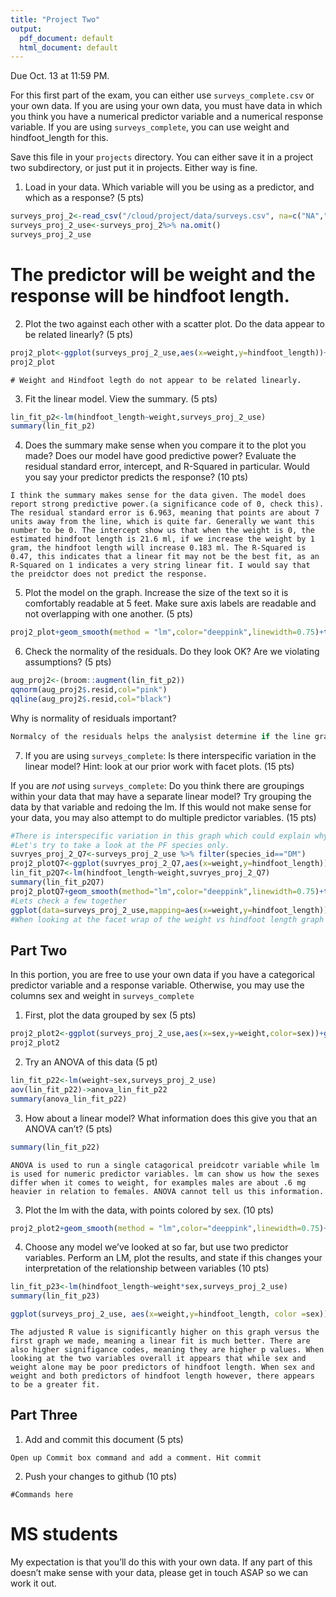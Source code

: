 ```yaml
---
title: "Project Two"
output:
  pdf_document: default
  html_document: default
---
```


Due Oct. 13 at 11:59 PM. 

For this first part of the exam, you can either use `surveys_complete.csv` or your own data. If you are using your own data, you must have data in which you think you have a numerical predictor variable and a numerical response variable. If you are using `surveys_complete`, you can use weight and hindfoot_length for this.

Save this file in your `projects` directory. You can either save it in a project two subdirectory, or just put it in projects. Either way is fine.


1) Load in your data. Which variable will you be using as a predictor, and which as a response? (5 pts)

```r
surveys_proj_2<-read_csv("/cloud/project/data/surveys.csv", na=c("NA","") )
surveys_proj_2_use<-surveys_proj_2%>% na.omit()
surveys_proj_2_use
```
# The predictor will be weight and the response will be hindfoot length.

2) Plot the two against each other with a scatter plot. Do the data appear to be related linearly? (5 pts)

```r
proj2_plot<-ggplot(surveys_proj_2_use,aes(x=weight,y=hindfoot_length))+geom_point()+labs(title = "Weight vs Hindfootlength",x = "Hindfoot Length",y = "Weight")
proj2_plot
```

```
# Weight and Hindfoot legth do not appear to be related linearly. 
```


3) Fit the linear model. View the summary. (5 pts)


```r
lin_fit_p2<-lm(hindfoot_length~weight,surveys_proj_2_use)
summary(lin_fit_p2)
```

4) Does the summary make sense when you compare it to the plot you made? Does our model have good predictive power? Evaluate the residual standard error, intercept, and R-Squared in particular. Would you say your predictor predicts the response?  (10 pts)


```
I think the summary makes sense for the data given. The model does report strong predictive power.(a significance code of 0, check this). The residual standard error is 6.963, meaning that points are about 7 units away from the line, which is quite far. Generally we want this number to be 0. The intercept show us that when the weight is 0, the estimated hindfoot length is 21.6 ml, if we increase the weight by 1 gram, the hindfoot length will increase 0.183 ml. The R-Squared is 0.47, this indicates that a linear fit may not be the best fit, as an R-Squared on 1 indicates a very string linear fit. I would say that the preidctor does not predict the response. 
```


5) Plot the model on the graph. Increase the size of the text so it is comfortably readable at 5 feet. Make sure axis labels are readable and not overlapping with one another. (5 pts)

```r
proj2_plot+geom_smooth(method = "lm",color="deeppink",linewidth=0.75)+theme_bw()+labs(title = "Weight vs Hindfootlength",x = "Hindfoot Length",y = "Weight")
```


6) Check the normality of the residuals. Do they look OK? Are we violating assumptions? (5 pts)

```r
aug_proj2<-(broom::augment(lin_fit_p2))
qqnorm(aug_proj2$.resid,col="pink")
qqline(aug_proj2$.resid,col="black")
```

Why is normality of residuals important? 

```r
Normalcy of the residuals helps the analysist determine if the line graph is the best fit for the data. If there are influx of point of very high or very low frequency then there may be a trend present in the data that is not linear. In this graph the point deviate quite a bit from the line, assumptions may have violated
```

7) If you are using `surveys_complete`: Is there interspecific variation in the linear model? Hint: look at our prior work with facet plots. (15 pts) 

If you are *not* using  `surveys_complete`: Do you think there are groupings within your data that may have a separate linear model? Try grouping the data by that variable and redoing the lm. If this would not make sense for your data, you may also attempt to do multiple predictor variables. (15 pts)

```r
#There is interspecific variation in this graph which could explain why the graph does not fit a linear model very well. If we were to make seperate graph of each species we may find that relationship is more linear. 
#Let's try to take a look at the PF species only.
suvryes_proj_2_Q7<-surveys_proj_2_use %>% filter(species_id=="DM")
proj2_plotQ7<-ggplot(suvryes_proj_2_Q7,aes(x=weight,y=hindfoot_length))+geom_point()
lin_fit_p2Q7<-lm(hindfoot_length~weight,suvryes_proj_2_Q7)
summary(lin_fit_p2Q7)
proj2_plotQ7+geom_smooth(method="lm",color="deeppink",linewidth=0.75)+theme_bw()+labs(title = "Weight vs Hindfootlength of DM species ID",x = "Hindfoot Length",y = "Weight")
#Lets check a few together 
ggplot(data=surveys_proj_2_use,mapping=aes(x=weight,y=hindfoot_length))+geom_point()+facet_wrap(~species_id,ncol=5)+geom_smooth(method="lm",color="deeppink",linewidth=0.75)+theme_bw()+labs(title = "Weight vs Hindfootlength of Different Species",x = "Hindfoot Length",y = "Weight")
#When looking at the facet wrap of the weight vs hindfoot length graph for each species, we do see the linear models fits much better. Looking at the example above the R-squared value is still very low but better than the the R-Squared value than the graph where all species were counted as one set of data.
```
## Part Two

In this portion, you are free to use your own data if you have a categorical predictor variable and a response variable. Otherwise, you may use the columns sex and weight in `surveys_complete`

1) First, plot the data grouped by sex (5 pts)

```r
proj2_plot2<-ggplot(surveys_proj_2_use,aes(x=sex,y=weight,color=sex))+geom_jitter()
proj2_plot2
```

2) Try an ANOVA of this data (5 pt)

```r
lin_fit_p22<-lm(weight~sex,surveys_proj_2_use)
aov(lin_fit_p22)->anova_lin_fit_p22
summary(anova_lin_fit_p22)
```

3) How about a linear model? What information does this give you that an ANOVA can't? (5 pts)


```r
summary(lin_fit_p22)
```

```
ANOVA is used to run a single catagorical preidcotr variable while lm is used for numeric predictor variables. lm can show us how the sexes differ when it comes to weight, for examples males are about .6 mg heavier in relation to females. ANOVA cannot tell us this information.
```

3) Plot the lm with the data, with points colored by sex. (10 pts)


```r
proj2_plot2+geom_smooth(method = "lm",color="deeppink",linewidth=0.75)+theme_bw()+labs(title = "Sex of Specimen and Relation to Weight",x = "Sex",y = "Weight")+facet_wrap(~species_id,ncol=5)
```

4) Choose any model we've looked at so far, but use two predictor variables. Perform an LM, plot the results, and state if this changes your interpretation of the relationship between variables (10 pts)

```r
lin_fit_p23<-lm(hindfoot_length~weight*sex,surveys_proj_2_use)
summary(lin_fit_p23)
```

```r
ggplot(surveys_proj_2_use, aes(x=weight,y=hindfoot_length, color =sex))+geom_point()+geom_smooth(method = "lm")+labs(title = "Effects of Weight and Sex on Hindfoot Length",x = "Hindfoot Length",y = "Weight")
```

```
The adjusted R value is significantly higher on this graph versus the first graph we made, meaning a linear fit is much better. There are also higher signifigance codes, meaning they are higher p values. When looking at the two variables overall it appears that while sex and weight alone may be poor predictors of hindfoot length. When sex and weight and both predictors of hindfoot length however, there appears to be a greater fit.
```

## Part Three


1) Add and commit this document (5 pts)

```
Open up Commit box command and add a comment. Hit commit 
```

2) Push your changes to github (10 pts)

```
#Commands here
```



# MS students

My expectation is that you'll do this with your own data. If any part of this doesn't make sense with your data, please get in touch ASAP so we can work it out.
